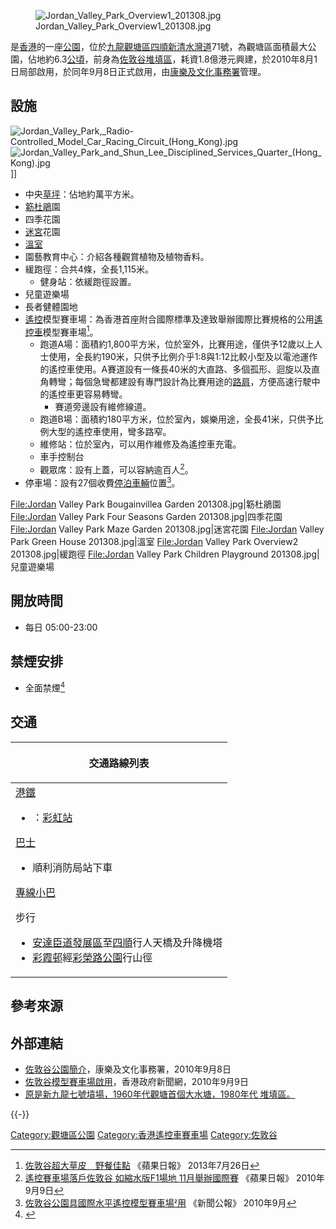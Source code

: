 {{not|牛頭角公園|佐敦谷遊樂場}}
{{Coord|22.3298|114.2207|type:landmark_region:HK|display=title}}
[[File:Jordan_Valley_Park_Overview1_201308.jpg|thumb]]

{{engname|佐敦谷公園|Jordan Valley Park}}是[[香港|香港]]的一座[[公園|公園]]，位於[[九龍|九龍]][[觀塘區|觀塘區]][[四順|四順]][[新清水灣道|新清水灣道]]71號，為觀塘區面積最大公園，佔地約6.3[[公頃|公頃]]，前身為[[佐敦谷堆填區|佐敦谷堆填區]]，耗資1.8億港元興建，於2010年8月1日局部啟用，於同年9月8日正式啟用，由[[康樂及文化事務署|康樂及文化事務署]]管理。

==設施==
[[File:Jordan_Valley_Park,_Radio-Controlled_Model_Car_Racing_Circuit_(Hong_Kong).jpg|thumb]]
[[File:Jordan_Valley_Park_and_Shun_Lee_Disciplined_Services_Quarter_(Hong_Kong).jpg|thumb]]]]

*中央[[草坪|草坪]]：佔地約萬平方米。
*[[簕杜鵑|簕杜鵑]]園
*四季花園
*[[迷宮|迷宮]]花園
*[[溫室|溫室]]
*園藝教育中心：介紹各種觀賞植物及植物香料。
*緩跑徑：合共4條，全長1,115米。
**健身站：依緩跑徑設置。
*兒童遊樂場
*長者健體園地
*[[遙控車|遙控]]模型賽車場：為香港首座附合國際標準及達致舉辦國際比賽規格的公用[[遙控車|遙控車]]模型賽車場<ref>[http://hk.apple.nextmedia.com/supplement/car/art/20130726/18349170 佐敦谷超大草皮　野餐佳點 ] {{Wayback|url=http://hk.apple.nextmedia.com/supplement/car/art/20130726/18349170 |date=20140116034909 }}《蘋果日報》 2013年7月26日</ref>。
**跑道A場：面積約1,800平方米，位於室外，比賽用途，僅供予12歲以上人士使用，全長約190米，只供予比例介乎1:8與1:12比較小型及以電池運作的遙控車使用。A賽道設有一條長40米的大直路、多個孤形、迴旋以及直角轉彎；每個急彎都建設有專門設計為比賽用途的[[路肩|路肩]]，方便高速行駛中的遙控車更容易轉彎。
***賽道旁邊設有維修線道。
**跑道B場：面積約180平方米，位於室內，娛樂用途，全長41米，只供予比例大型的遙控車使用，彎多路窄。
**維修站：位於室內，可以用作維修及為遙控車充電。
**車手控制台
**觀眾席：設有上蓋，可以容納逾百人<ref>[http://hk.apple.nextmedia.com/news/art/20100909/14431830  遙控賽車場落戶佐敦谷 如縮水版F1場地 11月舉辦國際賽] {{Wayback|url=http://hk.apple.nextmedia.com/news/art/20100909/14431830 |date=20141226093437 }} 《蘋果日報》 2010年9月9日</ref>。
*停車場：設有27個收費[[停泊車輛|停泊車輛]]位置<ref>[http://www.lcsd.gov.hk/b5/ppr_release_det.php?id=2 佐敦谷公園具國際水平遙控模型賽車場用]{{dead link|date=2017年11月 |bot=InternetArchiveBot |fix-attempted=yes }} 《新聞公報》 2010年9月</ref>。

<gallery>
File:Jordan Valley Park Bougainvillea Garden 201308.jpg|簕杜鵑園
File:Jordan Valley Park Four Seasons Garden 201308.jpg|四季花園
File:Jordan Valley Park Maze Garden 201308.jpg|迷宮花園
File:Jordan Valley Park Green House 201308.jpg|溫室
File:Jordan Valley Park Overview2 201308.jpg|緩跑徑
File:Jordan Valley Park Children Playground 201308.jpg|兒童遊樂場
</gallery>

== 開放時間 ==
* 每日 05:00-23:00

==禁煙安排==
* 全面禁煙<ref>{{Cite web |url=http://www.lcsd.gov.hk/specials/anti-smoking/b5/index.php?dist=04 |title=觀塘區公眾遊樂場禁煙、不禁煙及設有吸煙區的場地 |accessdate=2011-01-26 |archive-date=2011-04-05 |archive-url=https://web.archive.org/web/20110405195142/http://www.lcsd.gov.hk/specials/anti-smoking/b5/index.php?dist=04 |dead-url=no }}</ref>

==交通==
{| class="mw-collapsible mw-collapsed wikitable" style="background:white; margin: 0 auto; width: auto;" 
! 交通路線列表
|-
|
;[[港鐵|港鐵]]
*{{港鐵路線標誌|KTL}}：[[彩虹站|彩虹站]]
;[[香港巴士|巴士]]
{{九龍新界巴士簡單列表|14D|23|23M|26|26M|27|29M|42|91|91M|92|95|96R|290A|N216|N290}}
{{過海隧道巴士簡單列表|619|619P|N619}}
{{大嶼山巴士簡單列表|A26|A29P|E22P}}
*順利消防局站下車
;[[專線小巴|專線小巴]]
{{九龍專線小巴簡單列表|47|48|49|54|54S|60}}
{{新界專線小巴簡單列表|12|12A|104}}
;步行
*[[安達臣道發展計劃|安達臣道發展區]]至[[四順|四順]]行人天橋及升降機塔
*[[彩霞邨|彩霞邨]]經[[彩榮路公園|彩榮路公園]]行山徑
|}

==參考來源==
{{reflist|2}}

==外部連結==
{{commonscat|Jordan Valley Park}}
*[https://web.archive.org/web/20100912145346/http://www.lcsd.gov.hk/parks/jvp/b5/index.php 佐敦谷公園簡介]，康樂及文化事務署，2010年9月8日
*[https://web.archive.org/web/20100910145628/http://www.news.gov.hk/tc/category/healthandcommunity/100908/html/100908tc05001.htm 佐敦谷模型賽車場啟用]，香港政府新聞網，2010年9月9日
*[http://oldhkphoto.com/jordanvalleypark/ 原是新九龍七號墳場，1960年代觀塘首個大水塘，1980年代 堆填區。]{{Wayback|url=http://oldhkphoto.com/jordanvalleypark/ |date=20180407183934 }}

{{-}}
{{香港公園}}

[[Category:觀塘區公園|Category:觀塘區公園]]
[[Category:香港遙控車賽車場|Category:香港遙控車賽車場]]
[[Category:佐敦谷|Category:佐敦谷]]